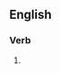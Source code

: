 ==English==

===Verb===
{{head|en|present participle}}

# {{present participle of|legalize|lang=en|nocat=1}}